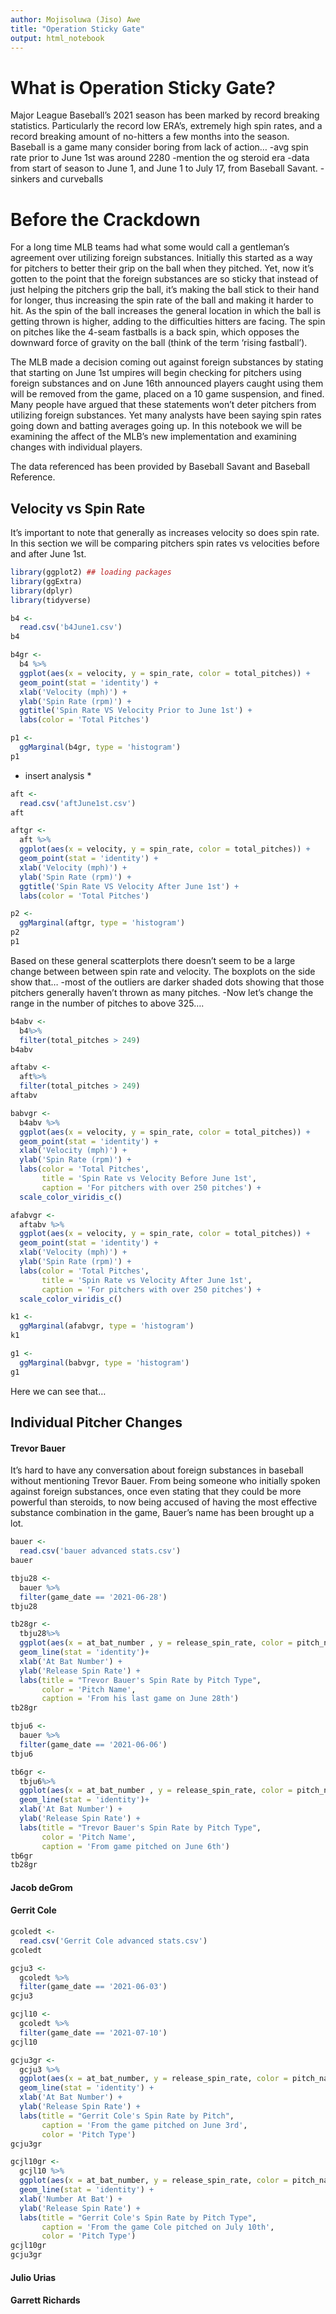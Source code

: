 ```yaml
---
author: Mojisoluwa (Jiso) Awe
title: "Operation Sticky Gate"
output: html_notebook
---
```


# What is Operation Sticky Gate?

Major League Baseball's 2021 season has been marked by record breaking statistics. Particularly the record low ERA's, extremely high spin rates, and a record breaking amount of no-hitters a few months into the season. Baseball is a game many consider boring from lack of action...
-avg spin rate prior to June 1st was around 2280
-mention the og steroid era
-data from start of season to June 1, and June 1 to July 17, from Baseball Savant.
-sinkers and curveballs

# Before the Crackdown

For a long time MLB teams had what some would call a gentleman's agreement over utilizing foreign substances. Initially this started as a way for pitchers to better their grip on the ball when they pitched. Yet, now it's gotten to the point that the foreign substances are so sticky that instead of just helping the pitchers grip the ball, it's making the ball stick to their hand for longer, thus increasing the spin rate of the ball and making it harder to hit. As the spin of the ball increases the general location in which the ball is getting thrown is higher, adding to the difficulties hitters are facing. The spin on pitches like the 4-seam fastballs is a back spin, which opposes the downward force of gravity on the ball (think of the term 'rising fastball'). 

The MLB made a decision coming out against foreign substances by stating that starting on June 1st umpires will begin checking for pitchers using foreign substances and on June 16th announced players caught using them will be removed from the game, placed on a 10 game suspension, and fined. Many people have argued that these statements won't deter pitchers from utilizing foreign substances. Yet many analysts have been saying spin rates going down and batting  averages going up. In this notebook we will be examining the affect of the MLB's new implementation and examining changes with individual players.

The data referenced has been provided by Baseball Savant and Baseball Reference.



## Velocity vs Spin Rate

It's important to note that generally as increases velocity so does spin rate. In this section we will be comparing pitchers spin rates vs velocities before and after June 1st.

```r
library(ggplot2) ## loading packages
library(ggExtra)
library(dplyr)
library(tidyverse)
```



```r
b4 <-
  read.csv('b4June1.csv')
b4
```



```r
b4gr <-
  b4 %>%
  ggplot(aes(x = velocity, y = spin_rate, color = total_pitches)) +
  geom_point(stat = 'identity') +
  xlab('Velocity (mph)') +
  ylab('Spin Rate (rpm)') +
  ggtitle('Spin Rate VS Velocity Prior to June 1st') +
  labs(color = 'Total Pitches')

p1 <-
  ggMarginal(b4gr, type = 'histogram')
p1
```

 * insert analysis *
 
 
 
 
```r
aft <-
  read.csv('aftJune1st.csv')
aft
```


```r
aftgr <-
  aft %>%
  ggplot(aes(x = velocity, y = spin_rate, color = total_pitches)) +
  geom_point(stat = 'identity') +
  xlab('Velocity (mph)') +
  ylab('Spin Rate (rpm)') +
  ggtitle('Spin Rate VS Velocity After June 1st') +
  labs(color = 'Total Pitches')

p2 <-
  ggMarginal(aftgr, type = 'histogram')
p2
p1
```


Based on these general scatterplots there doesn't seem to be a large change between between spin rate and velocity. The boxplots on the side show that...
-most of the outliers are darker shaded dots showing that those pitchers generally haven't thrown as many pitches.
-Now let's change the range in the number of pitches to above 325....


```r
b4abv <-
  b4%>%
  filter(total_pitches > 249)
b4abv
```

```r
aftabv <-
  aft%>%
  filter(total_pitches > 249)
aftabv
```

```r
babvgr <-
  b4abv %>%
  ggplot(aes(x = velocity, y = spin_rate, color = total_pitches)) +
  geom_point(stat = 'identity') +
  xlab('Velocity (mph)') +
  ylab('Spin Rate (rpm)') +
  labs(color = 'Total Pitches',
       title = 'Spin Rate vs Velocity Before June 1st',
       caption = 'For pitchers with over 250 pitches') +
  scale_color_viridis_c()

```


```r
afabvgr <-
  aftabv %>%
  ggplot(aes(x = velocity, y = spin_rate, color = total_pitches)) +
  geom_point(stat = 'identity') +
  xlab('Velocity (mph)') +
  ylab('Spin Rate (rpm)') +
  labs(color = 'Total Pitches',
       title = 'Spin Rate vs Velocity After June 1st',
       caption = 'For pitchers with over 250 pitches') +
  scale_color_viridis_c()

k1 <- 
  ggMarginal(afabvgr, type = 'histogram')
k1

g1 <-
  ggMarginal(babvgr, type = 'histogram')
g1
```

Here we can see that...


## Individual Pitcher Changes

#### Trevor Bauer

It's hard to have any conversation about foreign substances in baseball without mentioning Trevor Bauer. From being someone who initially spoken against foreign substances, once even stating that they could be more powerful than steroids, to now being accused of having the most effective substance combination in the game, Bauer's name has been brought up a lot.

```r
bauer <-
  read.csv('bauer advanced stats.csv')
bauer
```


```r
tbju28 <-
  bauer %>%
  filter(game_date == '2021-06-28')
tbju28
```



```r
tb28gr <-
  tbju28%>%
  ggplot(aes(x = at_bat_number , y = release_spin_rate, color = pitch_name)) +
  geom_line(stat = 'identity')+
  xlab('At Bat Number') +
  ylab('Release Spin Rate') +
  labs(title = "Trevor Bauer's Spin Rate by Pitch Type",
       color = 'Pitch Name',
       caption = 'From his last game on June 28th')
tb28gr
```


```r
tbju6 <-
  bauer %>%
  filter(game_date == '2021-06-06')
tbju6
```

```r
tb6gr <-
  tbju6%>%
  ggplot(aes(x = at_bat_number , y = release_spin_rate, color = pitch_name)) +
  geom_line(stat = 'identity')+
  xlab('At Bat Number') +
  ylab('Release Spin Rate') +
  labs(title = "Trevor Bauer's Spin Rate by Pitch Type",
       color = 'Pitch Name',
       caption = 'From game pitched on June 6th')
tb6gr
tb28gr
```


#### Jacob deGrom

#### Gerrit Cole

```r
gcoledt <-
  read.csv('Gerrit Cole advanced stats.csv')
gcoledt
```


```r
gcju3 <-
  gcoledt %>%
  filter(game_date == '2021-06-03')
gcju3
```


```r
gcjl10 <-
  gcoledt %>%
  filter(game_date == '2021-07-10')
gcjl10
```


```r
gcju3gr <-
  gcju3 %>%
  ggplot(aes(x = at_bat_number, y = release_spin_rate, color = pitch_name)) +
  geom_line(stat = 'identity') +
  xlab('At Bat Number') +
  ylab('Release Spin Rate') +
  labs(title = "Gerrit Cole's Spin Rate by Pitch",
       caption = 'From the game pitched on June 3rd',
       color = 'Pitch Type')
gcju3gr
```


```r
gcjl10gr <-
  gcjl10 %>%
  ggplot(aes(x = at_bat_number, y = release_spin_rate, color = pitch_name)) +
  geom_line(stat = 'identity') +
  xlab('Number At Bat') +
  ylab('Release Spin Rate') +
  labs(title = "Gerrit Cole's Spin Rate by Pitch Type",
       caption = 'From the game Cole pitched on July 10th',
       color = 'Pitch Type')
gcjl10gr
gcju3gr
```


#### Julio Urias

#### Garrett Richards
```r

```


